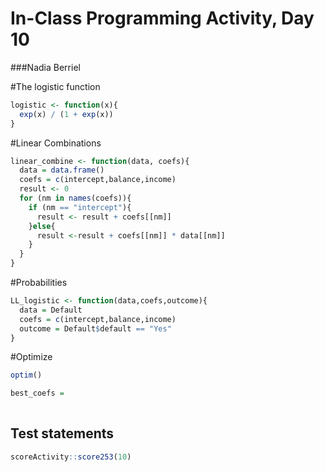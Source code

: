 # In-Class Programming Activity, Day 10

###Nadia Berriel

#The logistic function
```r
logistic <- function(x){
  exp(x) / (1 + exp(x))
}
```

#Linear Combinations
```r
linear_combine <- function(data, coefs){
  data = data.frame()
  coefs = c(intercept,balance,income)
  result <- 0
  for (nm in names(coefs)){
    if (nm == "intercept"){
      result <- result + coefs[[nm]]
    }else{
      result <-result + coefs[[nm]] * data[[nm]]
    }
  }
}
```

#Probabilities
```r
LL_logistic <- function(data,coefs,outcome){
  data = Default
  coefs = c(intercept,balance,income)
  outcome = Default$default == "Yes"
}
```

#Optimize
```r
optim()

best_coefs = 
  
```






## Test statements

```r
scoreActivity::score253(10)
```